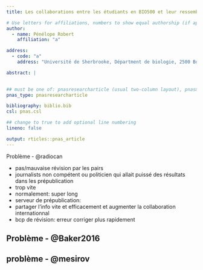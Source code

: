 ```yaml
---
title: Les collaborations entre les étudiants en BIO500 et leur ressemblance aux réseaux écologiques  

# Use letters for affiliations, numbers to show equal authorship (if applicable) and to indicate the corresponding author
author:
  - name: Pénélope Robert
    affiliation: "a"

address:
  - code: "a"
    address: "Université de Sherbrooke, Départment de biologie, 2500 Boulevard de l'Université, Sherbrooke, Québec, G1V 0A9"

abstract: |
  

## must be one of: pnasresearcharticle (usual two-column layout), pnasmathematics (one column layout), or pnasinvited (invited submissions only)
pnas_type: pnasresearcharticle

bibliography: biblio.bib
csl: pnas.csl

## change to true to add optional line numbering
lineno: false

output: rticles::pnas_article
---
```



Problème - @radiocan

- pas/mauvaise révision par les pairs
- journalists non compétent ou politicien qui allait puissé des résultats dans les prépublication
- trop vite
- normalement: super long
- serveur de prépublication:
- partager l'info vite et efficacement et augmenter la collaboration internationnal
- bcp de révision: erreur corriger plus rapidement

Problème - @Baker2016
- 

problème - @mesirov
- 


